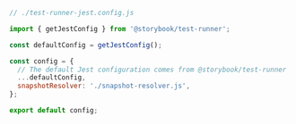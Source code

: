 ```js
// ./test-runner-jest.config.js

import { getJestConfig } from '@storybook/test-runner';

const defaultConfig = getJestConfig();

const config = {
  // The default Jest configuration comes from @storybook/test-runner
  ...defaultConfig,
  snapshotResolver: './snapshot-resolver.js',
};

export default config;
```
